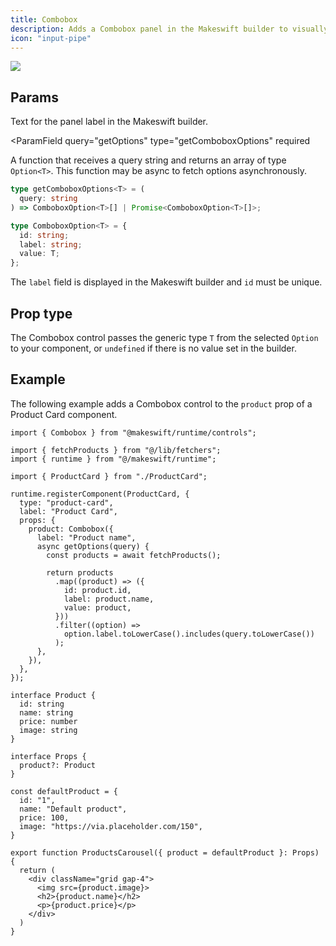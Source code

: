 ```yaml
---
title: Combobox
description: Adds a Combobox panel in the Makeswift builder to visually edit a generic prop from a list of options.
icon: "input-pipe"
---
```



<Frame
  type="glass"
  caption="A Combobox panel on a Product Card component to pick a product by name"
>
  <img src="/images/combobox-panel.png" />
</Frame>

## Params

<ParamField query="label" type="string" default="Text">
  Text for the panel label in the Makeswift builder.
</ParamField>

<DescriptionParam />

<ParamField
  query="getOptions"
  type="getComboboxOptions<T>"
  required
>
  A function that receives a query string and returns an array of type `Option<T>`. This function may be async to fetch options asynchronously.

```ts
type getComboboxOptions<T> = (
  query: string
) => ComboboxOption<T>[] | Promise<ComboboxOption<T>[]>;

type ComboboxOption<T> = {
  id: string;
  label: string;
  value: T;
};
```

The `label` field is displayed in the Makeswift builder and `id` must be unique.

</ParamField>

## Prop type

The Combobox control passes the generic type `T` from the selected `Option` to your component, or `undefined` if there is no value set in the builder.

## Example

The following example adds a Combobox control to the `product` prop of a Product Card component.

<CodeGroup>

```tsx ProductCard.makeswift.ts
import { Combobox } from "@makeswift/runtime/controls";

import { fetchProducts } from "@/lib/fetchers";
import { runtime } from "@/makeswift/runtime";

import { ProductCard } from "./ProductCard";

runtime.registerComponent(ProductCard, {
  type: "product-card",
  label: "Product Card",
  props: {
    product: Combobox({
      label: "Product name",
      async getOptions(query) {
        const products = await fetchProducts();

        return products
          .map((product) => ({
            id: product.id,
            label: product.name,
            value: product,
          }))
          .filter((option) =>
            option.label.toLowerCase().includes(query.toLowerCase())
          );
      },
    }),
  },
});
```

```tsx ProductCard.tsx
interface Product {
  id: string
  name: string
  price: number
  image: string
}

interface Props {
  product?: Product
}

const defaultProduct = {
  id: "1",
  name: "Default product",
  price: 100,
  image: "https://via.placeholder.com/150",
}

export function ProductsCarousel({ product = defaultProduct }: Props) {
  return (
    <div className="grid gap-4">
      <img src={product.image}>
      <h2>{product.name}</h2>
      <p>{product.price}</p>
    </div>
  )
}
```

</CodeGroup>


<NamingConventions />
